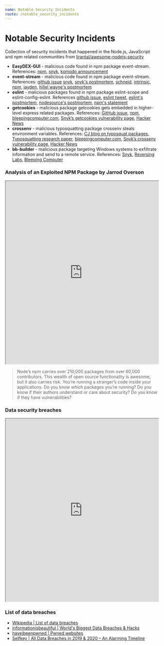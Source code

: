 ```yaml
---
name: Notable Security Incidents
route: /notable_security_incidents
---
```


# Notable Security Incidents

Collection of security incidents that happened in the Node.js, JavaScript and npm related communities from [lirantal/awesome-nodejs-security](https://github.com/lirantal/awesome-nodejs-security#security-incidents)


- **EasyDEX-GUI** - malicious code found in npm package event-stream. References: [npm](https://blog.npmjs.org/post/185397814280/plot-to-steal-cryptocurrency-foiled-by-the-npm), [snyk](https://snyk.io/blog/yet-another-malicious-package-found-in-npm-targeting-cryptocurrency-wallets), [komodo announcement](https://komodoplatform.com/update-agama-vulnerability/)
- **event-stream** - malicious code found in npm package event-stream. References: [github issue](https://github.com/dominictarr/event-stream/issues/116) [snyk](https://snyk.io/blog/malicious-code-found-in-npm-package-event-stream), [snyk's postmortem](https://snyk.io/blog/a-post-mortem-of-the-malicious-event-stream-backdoor),  [schneid](https://schneid.io/blog/event-stream-vulnerability-explained/), [intrinsic](https://medium.com/intrinsic/compromised-npm-package-event-stream-d47d08605502), [npm](https://blog.npmjs.org/post/180565383195/details-about-the-event-stream-incident), [jayden](https://jaydenseric.com/blog/event-stream-compromise), [hillel wayne's postmortem](https://www.hillelwayne.com/post/stamping-on-eventstream/)
- **eslint** - malicious packages found in npm package eslint-scope and eslint-config-eslint. References [github issue](https://github.com/eslint/eslint-scope/issues/39), [eslint tweet](https://twitter.com/geteslint/status/1017419074136092673?lang=en), [eslint's postmortem](https://eslint.org/blog/2018/07/postmortem-for-malicious-package-publishes), [nodesource's postmortem](https://nodesource.com/blog/a-high-level-post-mortem-of-the-eslint-scope-security-incident/), [npm's statement](https://status.npmjs.org/incidents/dn7c1fgrr7ng)
- **getcookies** - malicious package getcookies gets embedded in higher-level express related packages. References: [GitHub issue](https://github.com/RocketChat/Rocket.Chat/issues/10641),
[npm](https://blog.npmjs.org/post/173526807575/reported-malicious-module-getcookies),
[bleepingcomputer.com](https://www.bleepingcomputer.com/news/security/somebody-tried-to-hide-a-backdoor-in-a-popular-javascript-npm-package/),
[Snyk’s getcookies vulnerability page](https://snyk.io/vuln/npm:getcookies:20180502),
[Hacker News](https://news.ycombinator.com/item?id=16975025)
- **crossenv** - malicious typosquatting package crossenv steals environment variables. References: [CJ blog on typosquat packages](https://medium.com/@ceejbot/crossenv-malware-on-the-npm-registry-45c7dc29f6f5), 
[Typosquatting research paper](https://incolumitas.com/2016/06/08/typosquatting-package-managers/), 
[bleepingcomputer.com](https://www.bleepingcomputer.com/news/security/javascript-packages-caught-stealing-environment-variables/), 
[Snyk’s crossenv vulnerability page](https://snyk.io/vuln/npm:crossenv:20170802),
[Hacker News](https://news.ycombinator.com/item?id=14901566)
- **bb-builder** - malicious package targeting Windows systems to exfiltrate information and send to a remote service. References: [Snyk](https://snyk.io/vuln/SNYK-JS-BBBUILDER-460132), [Reversing Labs](https://blog.reversinglabs.com/blog/the-npm-package-that-walked-away-with-all-your-passwords), [Bleeping Computer](https://www.technadu.com/malicious-package-stealing-user-credentials-npm-repository/77482/)


### Analysis of an Exploited NPM Package by Jarrod Overson

<iframe width="100%" height="600"
src="https://www.youtube.com/embed/2cyib2MgvdM">
</iframe>

> Node’s npm carries over 210,000 packages from over 60,000 contributors. This wealth of open source functionality is awesome, but it also carries risk. You’re running a stranger’s code inside your applications. Do you know which packages you’re running? Do you know if their authors understand or care about security? Do you know if they have vulnerabilities?

### Data security breaches 

<iframe width="100%" height="600"
src="https://www.youtube.com/embed/Kik9xgZcf9I">
</iframe>


### List of data breaches 

- [Wikipedia | List of data breaches](https://en.wikipedia.org/wiki/List_of_data_breaches)
- [informationisbeautiful | World's Biggest Data Breaches & Hacks](https://www.informationisbeautiful.net/visualizations/worlds-biggest-data-breaches-hacks/)
- [haveibeenpwned | Pwned websites](https://haveibeenpwned.com/PwnedWebsites)
- [Selfkey | All Data Breaches in 2019 & 2020 – An Alarming Timeline](https://selfkey.org/data-breaches-in-2019/)